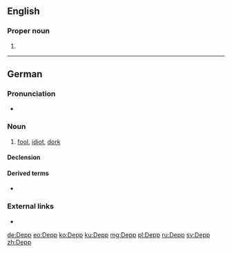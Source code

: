 ==English==

===Proper noun===
{{en-proper noun|s}}

# {{surname}}

----

==German==
{{wikipedia|lang=de}}

===Pronunciation===
* {{IPA|/dɛp/|lang=de}}

===Noun===
{{de-noun|m|Deppen|gen2=Depps|f=Deppin}}

# {{lb|de|pejorative}} [[fool]], [[idiot]], [[dork]] {{gloss|quirky, silly and/or stupid, socially inept person, or one who is out of touch with contemporary trends}}
#: {{ux|de|– „Wenn er dabei ist, komme ich nicht mit.“<br/>– „Warum?“<br/>– „Weil er ein '''Depp''' ist!“|– “If he’s there, I’m not coming along.”<br/>– “Why?”<br/>– “Because he’s a dork!”}}

====Declension====
{{de-decl-noun-m|s|en}}

====Derived terms====
* {{l|de|Deppenapostroph||greengrocer’s apostrophe}}

===External links===
* {{R:Duden}}

[[de:Depp]]
[[eo:Depp]]
[[ko:Depp]]
[[ku:Depp]]
[[mg:Depp]]
[[pl:Depp]]
[[ru:Depp]]
[[sv:Depp]]
[[zh:Depp]]